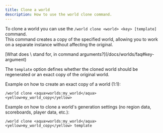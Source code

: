 ```yaml
---
title: Clone a world
description: How to use the world clone command.
---
```


To clone a world you can use the `/world clone <world> <key> [template]` command.  
This command creates a copy of the specified world, allowing you to work on a separate instance without affecting the original.

<Callout type="info" title="Frequesntly asked questions">
  [What does \<key\> stand for, in command arguments?](/docs/worlds/faq#key-argument)   
</Callout>

The `template` option defines whether the cloned world should be regenerated or an exact copy of the original world.

Example on how to create an exact copy of a world (1:1):

```
/world clone <aqua>worlds:my_world</aqua> <yellow>my_world_copy</yellow>
```

Example on how to clone a world's generation settings (no region data, scoreboards, player data, etc.):

```text
/world clone <aqua>worlds:my_world</aqua> <yellow>my_world_copy</yellow> template
```
